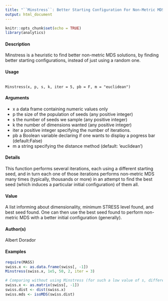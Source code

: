 ```yaml
---
title: "``Minstress``: Better Starting Configuration For Non-Metric MDS"
output: html_document
---
```


```r
knitr::opts_chunk$set(echo = TRUE)
library(analytics)
```



#### Description
Minstress is a heuristic to find better non-metric MDS solutions, by finding better starting configurations, instead of just using a random one.

#### Usage
<pre><code>
Minstress(x, p, s, k, iter = 5, pb = F, m = "euclidean")
</code></pre>

#### Arguments

* x a data frame containing numeric values only
* p the size of the population of seeds (any positive integer)
* s the number of seeds we sample (any positive integer)
* k the number of dimensions wanted (any positive integer)
* iter a positive integer specifying the number of iterations.
* pb a Boolean variable declaring if one wants to display a pogress bar (default:False)
* m a string specifying the distance method (default: ’euclidean’)

#### Details
This function performs several iterations, each using a different starting seed, and in turn each one of
those iterations performs non-metric MDS many times (typically, thousands or more) in an attempt
to find the best seed (which induces a particular initial configuration) of them all.

#### Value
A list informing about dimensionality, minimum STRESS level found, and best seed found. One
can then use the best seed found to perform non-metric MDS with a better initial configuration
(generally).

#### Author(s)
Albert Dorador

#### Examples
```r
require(MASS)
swiss.x <- as.data.frame(swiss[, -1])
Minstress(swiss.x, 1e5, 50, 2, iter = 3)
```

```r
# Comparing without using Minstress (for such a low value of s, difference is minimal)
swiss.x <- as.matrix(swiss[, -1])
swiss.dist <- dist(swiss.x)
swiss.mds <- isoMDS(swiss.dist)
```
